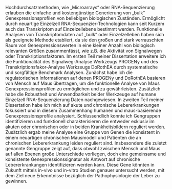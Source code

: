 Hochdurchsatzmethoden, wie „Microarrays“ oder RNA-Sequenzierung erlauben die einfache und kostengünstige Generierung von „bulk“ Genexpressionsprofilen von beliebigen biologischen Zuständen. Ermöglicht durch neuartige Einzelzell RNA-Sequenzier-Technologien kann seit Kurzem auch das Transkriptom auf Einzelzellebene bestimmt werden. Funktionelle Analysen von Transkriptomdaten auf „bulk“ oder Einzelzelleben haben sich als geeignete Methode etabliert, da sie den großen und stark verrauschten Raum von Genexpressionswerten in eine kleiner Anzahl von biologisch relevanten Größen zusammenfässt, wie z.B. die Aktivität von Signalwegen oder Transkriptionsfaktoren. Im ersten Teil meiner Dissertation erweitere ich die Funktionalität des Signalweg-Analyse Werkzeugs PROGENy und des Transkriptionsfakor-Analyse Werkzeugs DoRothEA durch systematische und sorgfältige Benchmark Analysen. Zunächst habe ich die regulatorischen Informationen auf denen PROGENy und DoRothEA basieren von Mensch auf Maus übertragen, um die funktionelle Analyse von Maus Genexpressionsprofilen zu ermöglichen und zu gewährleisten. Zusätzlich habe die Robustheit und Anwendbarkeit beider Werkzeuge auf humane Einzelzell RNA-Sequenzierung Daten nachgewiesen. In zweiten Teil meiner Dissertation habe ich mich auf akute und chronische Lebererkrankungen fokussiert und in diesem Zusammenhang humanen und maus-basierende Genexpressionsprofile analysiert. Schlussendlich konnte ich Gengruppen identifizieren und funktionell charakterisieren die entweder exklusiv im akuten oder chronischen oder in beiden Krankheitsbildern reguliert werden. Zusätzlich ergab meine Analyse eine Gruppe von Genen die konsistent in einem neuartigen chronischen Mausmodell und Patienten die an chronischen Lebererkrankung leiden reguliert sind. Insbesondere die zuletzt genannte Gengruppe zeigt auf, dass obwohl zwischen Mensch und Maus auf allen Ebenen große Unterschiede vorliegen, doch eine gemeinsame und konsistente Genexpressionssignatur als Antwort auf chronische Lebererkrankungen identifizieren werden kann. Diese Gene könnten in Zukunft mittels in-vivo und in-vitro Studien genauer untersucht werden, mit dem Ziel neue Erkenntnisse bezüglich der Pathophysiologie der Leber zu gewinnen.